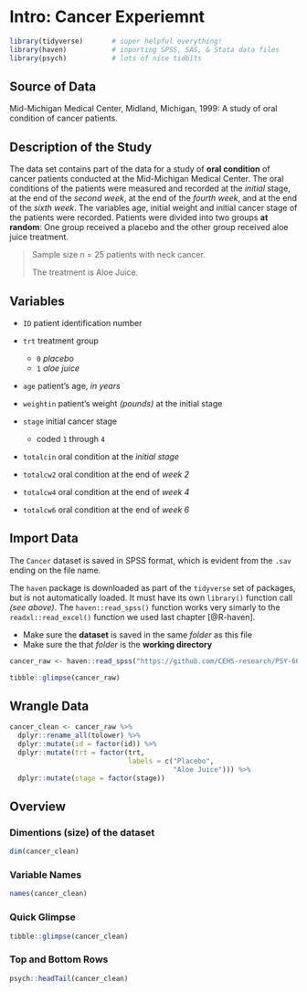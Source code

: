 # Intro: Cancer Experiemnt {#cancerprep}

```{r, message=FALSE, error=FALSE}
library(tidyverse)       # super helpful everything!
library(haven)           # inporting SPSS, SAS, & Stata data files
library(psych)           # lots of nice tidbits 
```



## Source of Data 

Mid-Michigan Medical Center, Midland, Michigan, 1999: A  study of oral condition of cancer patients.

## Description of the Study 

The data set contains part of the data for a study of **oral condition** of cancer patients conducted at the Mid-Michigan Medical Center.  The oral conditions of the patients were measured and recorded at the *initial* stage, at the end of the *second week*, at the end of the *fourth week*, and at the end of the *sixth week*.  The variables age, initial weight and initial cancer stage of the patients were recorded.  Patients were divided into two groups **at random**:  One group received a placebo and the other group received aloe juice treatment.


> Sample size n = 25 patients with neck cancer. 
>
> The treatment is Aloe Juice. 

## Variables 

* `ID` patient identification number

* `trt` treatment group 
    + `0` *placebo* 
    + `1` *aloe juice*

* `age` patient's age, *in years*

* `weightin` patient's weight *(pounds)* at the initial stage

* `stage`	initial cancer stage
    + coded `1` through `4`

* `totalcin` oral condition at the *initial stage*
* `totalcw2` oral condition at the end of *week 2*
* `totalcw4` oral condition at the end of *week 4*
* `totalcw6` oral condition at the end of *week 6*





## Import Data

The `Cancer` dataset is saved in SPSS format, which is evident from the `.sav` ending on the file name.

The `haven` package is downloaded as part of the `tidyverse` set of packages, but is not automatically loaded.  It must have its own `library()` function call *(see above)*.  The `haven::read_spss()` function works very simarly to the `readxl::read_excel()` function we used last chapter [@R-haven].

* Make sure the **dataset** is saved in the same *folder* as this file
* Make sure the that *folder* is the **working directory**

```{r}
cancer_raw <- haven::read_spss("https://github.com/CEHS-research/PSY-6600_students/raw/master/Data/Cancer.sav")
```


```{r}
tibble::glimpse(cancer_raw)
```


## Wrangle Data

```{r}
cancer_clean <- cancer_raw %>% 
  dplyr::rename_all(tolower) %>% 
  dplyr::mutate(id = factor(id)) %>% 
  dplyr::mutate(trt = factor(trt,
                             labels = c("Placebo", 
                                        "Aloe Juice"))) %>% 
  dplyr::mutate(stage = factor(stage))
```


## Overview


### Dimentions (size) of the dataset


```{r}
dim(cancer_clean)
```

### Variable Names

```{r}
names(cancer_clean)
```

### Quick Glimpse

```{r}
tibble::glimpse(cancer_clean)
```


### Top and Bottom Rows

```{r}
psych::headTail(cancer_clean)
```

